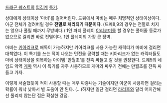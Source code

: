 {{{+2 やけつくいき }}}

[[드래곤 퀘스트]]의 [[입김]]계 [[특기]].

상대에게 상태이상 '마비'를 걸어버린다. 드퀘에서 마비는 매우 치명적인 상태이상이다. 아군 전체가 걸려버릴 경우 '''전멸로 처리되기 때문이다'''. (드퀘8,9의 경우는 전멸로 치지는 않으나 풀릴 때까지 무방비다.) 1인 파티 플레이 [[야리코미]]를 할 경우는 풀어줄 동료가 없으므로 걸리면 바로 전멸이다. 1인 플레이의 가장 큰 장벽.

마비는 [[키아리크]]로 해독이 가능하지만 키아리크를 사용 가능한 캐릭터가 마비에 걸리면 대책없다. 이 특기를 쓰는 적이 나오는 던전을 공략할 때는 키아리크가 없는 캐릭터들도 마비 상태이상을 회복하는 아이템 '만월초'를 잔뜩 싸들고 갈 것을 권장한다. 드퀘5의 네임드 악역 [[게마]] 역시 이 특기를 자주 사용하므로 게마와 싸우기 전에는 만월초를 잔뜩 싸들고 가자.

이렇게 서술했듯이 적이 사용할 때는 매우 짜증나는 기술이지만 아군이 사용하면 걸리는 확률이 워낙 낮아서 별 도움이 안 된다. (...)하지만 일단 걸리면 [[라리호]]와 달리 어지간해선 풀리지 않는단 점은 확실한 강점. 

